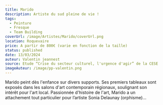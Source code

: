 ```yaml
---
title: Marido
description: Artiste du sud pleine de vie !
tags:
  - Peinture
  - Fresque
  - Team Building
coverUrl: /image/Artistes/Marido/coverUrl.png
location: Roquevaire
price: A partir de 800€ (varie en fonction de la taille)
status: published
date: 13/03/2024
auteur: Valentin jeannest
source: Etude “Crise du secteur culturel, l'urgence d'agir” de la CESE
imageAuteur: /image/pp-valentin.png
---
```


Marido peint dès l'enfance sur divers supports. Ses premiers tableaux sont exposés dans les salons d'art contemporain régionaux, soulignant son intérêt pour l'art local. Passionnée d'histoire de l'art, Marido a un attachement tout particulier pour l’artiste Sonia Delaunay (orphisme)...
